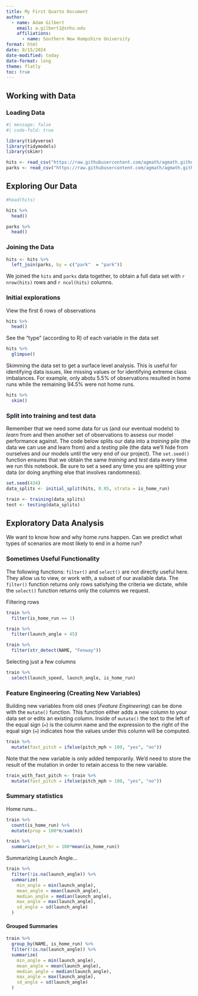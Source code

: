 ```yaml
---
title: My First Quarto Document
author: 
  - name: Adam Gilbert
    email: a.gilbert1@snhu.edu
    affiliations: 
      - name: Southern New Hampshire University
format: html
date: 9/15/2024
date-modified: today
date-format: long
theme: flatly
toc: true
---
```


## Working with Data

### Loading Data

```r
#| message: false
#| code-fold: true

library(tidyverse)
library(tidymodels)
library(skimr)

hits <- read_csv("https://raw.githubusercontent.com/agmath/agmath.github.io/refs/heads/master/data/classification/battedballs.csv")
parks <- read_csv("https://raw.githubusercontent.com/agmath/agmath.github.io/refs/heads/master/data/classification/park_dimensions.csv")
```

## Exploring Our Data

```r
#head(hits)

hits %>% 
  head()
```

```r
parks %>%
  head()
```

### Joining the Data

```r
hits <- hits %>%
  left_join(parks, by = c("park"  = "park"))
```

We joined the `hits` and `parks` data together, to obtain a full data set with `r nrow(hits)` rows and `r ncol(hits)` columns.

### Initial explorations

View the first 6 rows of observations

```r
hits %>%
  head()
```

See the "type" (according to R) of each variable in the data set

```r
hits %>%
  glimpse()
```

Skimming the data set to get a surface level analysis. This is useful for identifying data issues, like missing values or for identifying extreme class imbalances. For example, only abotu 5.5% of observations resulted in home runs while the remaining 94.5% were not home runs.

```r
hits %>%
  skim()
```

### Split into training and test data

Remember that we need some data for us (and our eventual models) to *learn* from and then another set of observations to assess our model performance against. The code below splits our data into a *training* pile (the data we can use and learn from) and a *testing* pile (the data we'll hide from ourselves and our models until the very end of our project). The `set.seed()` function ensures that we obtain the same *training* and *test* data every time we run this notebook. Be sure to set a seed any time you are splitting your data (or doing anything else that involves randomness).

```r
set.seed(434)
data_splits <- initial_split(hits, 0.85, strata = is_home_run)

train <- training(data_splits)
test <- testing(data_splits)
```

## Exploratory Data Analysis

We want to know how and why home runs happen. Can we predict what types of scenarios are most likely to end in a home run? 

### Sometimes Useful Functionality

The following functions: `filter()` and `select()` are not directly useful here. They allow us to view, or work with, a subset of our available data. The `filter()` function returns only rows satisfying the criteria we dictate, while the `select()` function returns only the columns we request.

Filtering rows

```r
train %>%
  filter(is_home_run == 1)

train %>%
  filter(launch_angle > 45)

train %>%
  filter(str_detect(NAME, "Fenway"))
```

Selecting just a few columns

```r
train %>%
  select(launch_speed, launch_angle, is_home_run)
```

### Feature Engineering (Creating New Variables)

Building new variables from old ones (*Feature Engineering*) can be done with the `mutate()` function. This function either adds a new column to your data set or edits an existing column. Inside of `mutate()` the text to the left of the equal sign (`=`) is the column name and the expression to the right of the equal sign (`=`) indicates how the values under this column will be computed.

```r
train %>%
  mutate(fast_pitch = ifelse(pitch_mph > 100, "yes", "no"))
```

Note that the new variable is only added temporarily. We'd need to store the result of the mutation in order to retain access to the new variable.

```r
train_with_fast_pitch <- train %>%
  mutate(fast_pitch = ifelse(pitch_mph > 100, "yes", "no"))
```

### Summary statistics

Home runs...

```r
train %>%
  count(is_home_run) %>%
  mutate(prop = 100*n/sum(n))
```

```r
train %>%
  summarize(pct_hr = 100*mean(is_home_run))
```

Summarizing Launch Angle...

```r
train %>%
  filter(!is.na(launch_angle)) %>%
  summarize(
    min_angle = min(launch_angle),
    mean_angle = mean(launch_angle),
    median_angle = median(launch_angle),
    max_angle = max(launch_angle),
    sd_angle = sd(launch_angle)
  )
```

#### Grouped Summaries

```r
train %>%
  group_by(NAME, is_home_run) %>%
  filter(!is.na(launch_angle)) %>%
  summarize(
    min_angle = min(launch_angle),
    mean_angle = mean(launch_angle),
    median_angle = median(launch_angle),
    max_angle = max(launch_angle),
    sd_angle = sd(launch_angle)
  )
```













